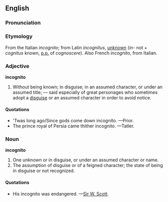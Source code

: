 ==English==
===Pronunciation===
===Etymology===
From the Italian ''incognito''; from Latin ''incognitus'', [[unknown]] (''in-'' not + ''cognitus'' known, [[past participle|p.p.]] of ''cognoscere''). Also French ''incognito'', from Italian.

===Adjective===
'''incognito'''
#Without being known; in disguise; in an assumed character, or under an assumed title; &mdash; said especially of great personages who sometimes adopt a [[disguise]] or an assumed character in order to avoid notice.
====Quotations====
*'Twas long ago/Since gods come down incognito. &mdash;Prior.
*The prince royal of Persia came thither incognito. &mdash;Tatler.

===Noun===
'''incognito'''
#One unknown or in disguise, or under an assumed character or name.
#The assumption of disguise or of a feigned character; the state of being in disguise or not recognized.
====Quotations====
*His incognito was endangered. &mdash;[[wikipedia:Walter Scott|Sir W. Scott]].